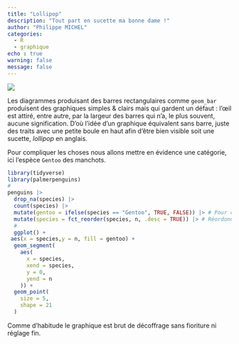 ```yaml
---
title: "Lollipop"
description: "Tout part en sucette ma bonne dame !"
author: "Philippe MICHEL"
categories:
  - R
  - graphique
echo : true
warning: false
message: false
---
```


![](sucette.png)

Les diagrammes produisant des barres rectangulaires comme `geom_bar` produisent des graphiques simples & clairs mais qui gardent un défaut : l’œil est attiré, entre autre, par la largeur des barres qui n'a, le plus souvent, aucune signification. D'où l’idée d'un graphique équivalent sans barre, juste des traits avec une petite boule en haut afin d'être bien visible soit une sucette, *lollipop* en anglais.

Pour compliquer les choses nous allons mettre en évidence une catégorie, ici l’espèce `Gentoo` des manchots. 


```r

library(tidyverse)
library(palmerpenguins)
#
penguins |> 
  drop_na(species) |>
  count(species) |> 
  mutate(gentoo = ifelse(species == "Gentoo", TRUE, FALSE)) |> # Pour colorer la valeur "Gentoo"
  mutate(species = fct_reorder(species, n, .desc = TRUE)) |> # Réordonne species selon n
  #
  ggplot() + 
 aes(x = species,y = n, fill = gentoo) +
  geom_segment(
    aes(
      x = species,
      xend = species,
      y = 0,
      yend = n
    )) +
  geom_point(
    size = 5,
    shape = 21
  )
```

Comme d'habitude le graphique est brut de décoffrage sans fioriture ni réglage fin.


